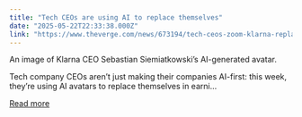 ```yaml
---
title: "Tech CEOs are using AI to replace themselves"
date: "2025-05-22T22:33:38.000Z"
link: "https://www.theverge.com/news/673194/tech-ceos-zoom-klarna-replace-earnings"
---
```


An image of Klarna CEO Sebastian Siemiatkowski’s AI-generated avatar.

Tech company CEOs aren’t just making their companies AI-first: this week, they’re using AI avatars to replace themselves in earni...

[Read more](https://www.theverge.com/news/673194/tech-ceos-zoom-klarna-replace-earnings)

